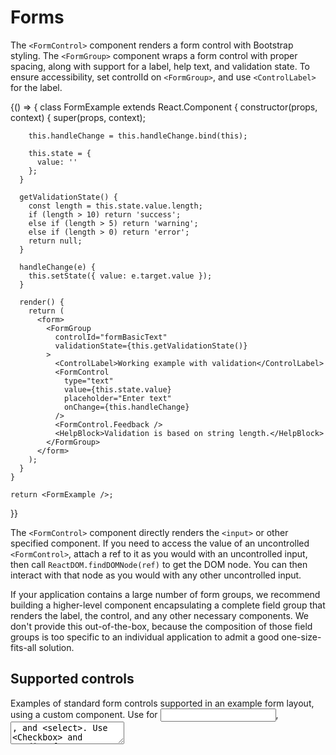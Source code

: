 
<!-- TODO: move this to a better place. Not sure yet!! -->
<PlayGroundCustomProps />

# Forms

The `<FormControl>` component renders a form control with Bootstrap styling. The `<FormGroup>` component wraps a form control with proper spacing, along with support for a label, help text, and validation state. To ensure accessibility, set controlId on `<FormGroup>`, and use `<ControlLabel>` for the label.

<!-- TODO: Make glyphicons great again -->
<Playground>
  {() => {
    class FormExample extends React.Component {
      constructor(props, context) {
        super(props, context);

        this.handleChange = this.handleChange.bind(this);

        this.state = {
          value: ''
        };
      }

      getValidationState() {
        const length = this.state.value.length;
        if (length > 10) return 'success';
        else if (length > 5) return 'warning';
        else if (length > 0) return 'error';
        return null;
      }

      handleChange(e) {
        this.setState({ value: e.target.value });
      }

      render() {
        return (
          <form>
            <FormGroup
              controlId="formBasicText"
              validationState={this.getValidationState()}
            >
              <ControlLabel>Working example with validation</ControlLabel>
              <FormControl
                type="text"
                value={this.state.value}
                placeholder="Enter text"
                onChange={this.handleChange}
              />
              <FormControl.Feedback />
              <HelpBlock>Validation is based on string length.</HelpBlock>
            </FormGroup>
          </form>
        );
      }
    }

    return <FormExample />;
  }}
</Playground>

The `<FormControl>` component directly renders the `<input>` or other specified component. If you need to access the value of an uncontrolled `<FormControl>`, attach a ref to it as you would with an uncontrolled input, then call `ReactDOM.findDOMNode(ref)` to get the DOM node. You can then interact with that node as you would with any other uncontrolled input.

If your application contains a large number of form groups, we recommend building a higher-level component encapsulating a complete field group that renders the label, the control, and any other necessary components. We don't provide this out-of-the-box, because the composition of those field groups is too specific to an individual application to admit a good one-size-fits-all solution.

## Supported controls

Examples of standard form controls supported in an example form layout, using a custom <FieldGroup> component. Use <FormControl> for <input>, <textarea>, and <select>. Use <Checkbox> and <Radio> for checkboxes and radios respectively, optionally with inline to render multiple on the same line. Use <FormControl.Static> for static text.

<Playground>
  function FieldGroup({ id, label, help, ...props }) {
    return (
      <FormGroup controlId={id}>
        <ControlLabel>{label}</ControlLabel>
        <FormControl {...props} />
        {help && <HelpBlock>{help}</HelpBlock>}
      </FormGroup>
    );
  }

  const formInstance = (
    <form>
      <FieldGroup
        id="formControlsText"
        type="text"
        label="Text"
        placeholder="Enter text"
      />
      <FieldGroup
        id="formControlsEmail"
        type="email"
        label="Email address"
        placeholder="Enter email"
      />
      <FieldGroup id="formControlsPassword" label="Password" type="password" />
      <FieldGroup
        id="formControlsFile"
        type="file"
        label="File"
        help="Example block-level help text here."
      />

      <Checkbox checked readOnly>
        Checkbox
      </Checkbox>
      <Radio checked readOnly>
        Radio
      </Radio>

      <FormGroup>
        <Checkbox inline>1</Checkbox> <Checkbox inline>2</Checkbox>{' '}
        <Checkbox inline>3</Checkbox>
      </FormGroup>
      <FormGroup>
        <Radio name="radioGroup" inline>
          1
        </Radio>{' '}
        <Radio name="radioGroup" inline>
          2
        </Radio>{' '}
        <Radio name="radioGroup" inline>
          3
        </Radio>
      </FormGroup>

      <FormGroup controlId="formControlsSelect">
        <ControlLabel>Select</ControlLabel>
        <FormControl componentClass="select" placeholder="select">
          <option value="select">select</option>
          <option value="other">...</option>
        </FormControl>
      </FormGroup>
      <FormGroup controlId="formControlsSelectMultiple">
        <ControlLabel>Multiple select</ControlLabel>
        <FormControl componentClass="select" multiple>
          <option value="select">select (multiple)</option>
          <option value="other">...</option>
        </FormControl>
      </FormGroup>

      <FormGroup controlId="formControlsTextarea">
        <ControlLabel>Textarea</ControlLabel>
        <FormControl componentClass="textarea" placeholder="textarea" />
      </FormGroup>

      <FormGroup>
        <ControlLabel>Static text</ControlLabel>
        <FormControl.Static>email@example.com</FormControl.Static>
      </FormGroup>

      <Button type="submit">Submit</Button>
    </form>
  );

  return formInstance;
</Playground>
